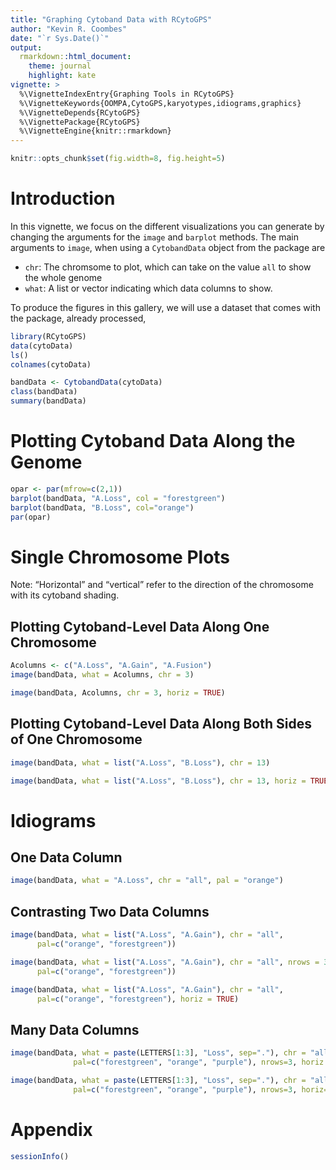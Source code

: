---
title: "Graphing Cytoband Data with RCytoGPS"
author: "Kevin R. Coombes"
date: "`r Sys.Date()`"
output:
  rmarkdown::html_document:
    theme: journal
    highlight: kate
vignette: >
  %\VignetteIndexEntry{Graphing Tools in RCytoGPS}
  %\VignetteKeywords{OOMPA,CytoGPS,karyotypes,idiograms,graphics}
  %\VignetteDepends{RCytoGPS}
  %\VignettePackage{RCytoGPS}
  %\VignetteEngine{knitr::rmarkdown}
---

```{r opts, echo=FALSE}
knitr::opts_chunk$set(fig.width=8, fig.height=5)
```
# Introduction
In this vignette, we focus on the different visualizations you can generate by
changing the arguments for the `image` and `barplot` methods. The main arguments
to `image`, when using a `CytobandData` object from the package are

* `chr`: The chromsome to plot, which can take on the value `all` to show the whole genome
* `what`: A list or vector indicating which data columns to show.

To produce the figures in this gallery, we will use a dataset that comes with the
package, already processed,

```{r}
library(RCytoGPS)
data(cytoData)
ls()
colnames(cytoData)
```

```{r}
bandData <- CytobandData(cytoData)
class(bandData)
summary(bandData)
```

# Plotting Cytoband Data Along the Genome

```{r gb, fig.cap="Cytoband level data along the genome.", fig.width=10, fig.height=5}
opar <- par(mfrow=c(2,1))
barplot(bandData, "A.Loss", col = "forestgreen")
barplot(bandData, "B.Loss", col="orange")
par(opar)
```

# Single Chromosome Plots
Note: "Horizontal" and "vertical" refer to the direction of the chromosome with its cytoband shading.

## Plotting Cytoband-Level Data Along One Chromosome
```{r v.plot2Chrom, fig.width=8, fig.height=5,fig.cap = "Vertical stacked barplot of LGF frequencies on chromosome 3 for type A samples."}
Acolumns <- c("A.Loss", "A.Gain", "A.Fusion")
image(bandData, what = Acolumns, chr = 3)
```

```{r h.plot2Chrom, fig.width=5, fig.height=8, fig.cap = "Horizontal stacked barplot of LGF frequencies on chromosome 3 for type A samples."}
image(bandData, Acolumns, chr = 3, horiz = TRUE)
```

## Plotting Cytoband-Level Data Along Both Sides of One Chromosome
```{r v.plot1Chrom, fig.width=8, fig.height=5, fig.cap = "Vertical stacked barplot of LGF frequencies on chromosome 13 for type A and B samples."}
image(bandData, what = list("A.Loss", "B.Loss"), chr = 13)
```

```{r h.plot1Chrom, fig.width=5, fig.height=8, fig.cap = "Horizontal stacked barplot of LGF frequencies on chromosome 13 for type A and B samples."}
image(bandData, what = list("A.Loss", "B.Loss"), chr = 13, horiz = TRUE)
```

# Idiograms

## One Data Column
```{r makeid, fig.width=10, fig.height=8, fig.cap="Idiogram for one data columm."}
image(bandData, what = "A.Loss", chr = "all", pal = "orange")
```

## Contrasting Two Data Columns
```{r biid, fig.width=10, fig.height=8, fig.cap="Idiogram to contrast two data columms."}
image(bandData, what = list("A.Loss", "A.Gain"), chr = "all", 
      pal=c("orange", "forestgreen"))
```

```{r biid3, fig.width=10, fig.height=10, fig.cap="Idiogram to contrast two data columms."}
image(bandData, what = list("A.Loss", "A.Gain"), chr = "all", nrows = 3,
      pal=c("orange", "forestgreen"))
```

```{r hbiid, fig.width=8, fig.height=10, fig.cap="Idiogram to contrast two data columms."}
image(bandData, what = list("A.Loss", "A.Gain"), chr = "all", 
      pal=c("orange", "forestgreen"), horiz = TRUE)
```

## Many Data Columns
```{r stackid, fig.width=6, fig.height=14, fig.cap="Idiogram for many data columns."}
image(bandData, what = paste(LETTERS[1:3], "Loss", sep="."), chr = "all", 
              pal=c("forestgreen", "orange", "purple"), nrows=3, horiz = FALSE)
```

```{r hstackid, fig.width=14, fig.height=5, fig.cap="Idiogram for many data columns."}
image(bandData, what = paste(LETTERS[1:3], "Loss", sep="."), chr = "all", 
              pal=c("forestgreen", "orange", "purple"), nrows=3, horiz= TRUE)
```

# Appendix
```{r si}
sessionInfo()
```